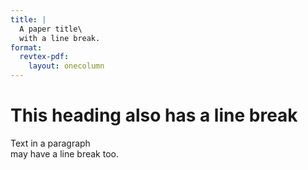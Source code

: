 ```yaml
---
title: |
  A paper title\
  with a line break.
format:
  revtex-pdf:
    layout: onecolumn
---
```


# This heading `\protect\\`{=latex}also has a line break

Text in a paragraph\
may have a line break too.